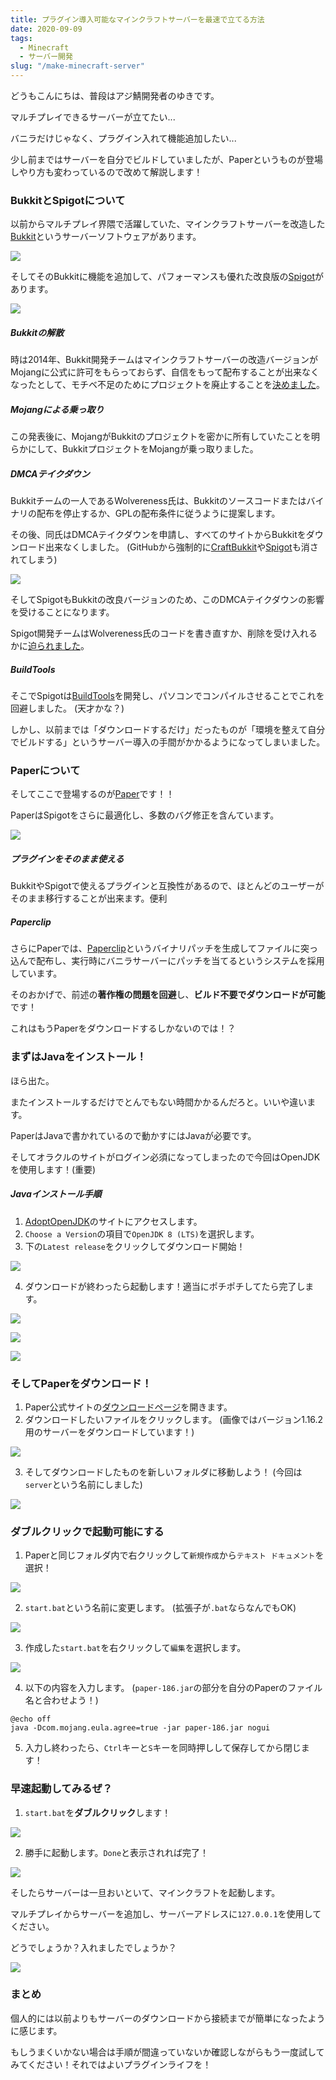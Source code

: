 ```yaml
---
title: プラグイン導入可能なマインクラフトサーバーを最速で立てる方法
date: 2020-09-09
tags:
  - Minecraft
  - サーバー開発
slug: "/make-minecraft-server"
---
```


どうもこんにちは、普段はアジ鯖開発者のゆきです。

マルチプレイできるサーバーが立てたい...

バニラだけじゃなく、プラグイン入れて機能追加したい...

少し前まではサーバーを自分でビルドしていましたが、Paperというものが登場しやり方も変わっているので改めて解説します！

### BukkitとSpigotについて

以前からマルチプレイ界隈で活躍していた、マインクラフトサーバーを改造した[Bukkit](https://dev.bukkit.org)というサーバーソフトウェアがあります。

![](bukkit-logo.png)

そしてそのBukkitに機能を追加して、パフォーマンスも優れた改良版の[Spigot](https://www.spigotmc.org)があります。

![](spigot-logo.png)

##### Bukkitの解散

時は2014年、Bukkit開発チームはマインクラフトサーバーの改造バージョンがMojangに公式に許可をもらっておらず、自信をもって配布することが出来なくなったとして、モチベ不足のためにプロジェクトを廃止することを[決めました](https://bukkit.org/threads/bukkit-its-time-to-say.305106/)。

##### Mojangによる乗っ取り

この発表後に、MojangがBukkitのプロジェクトを密かに所有していたことを明らかにして、BukkitプロジェクトをMojangが乗っ取りました。

##### DMCAテイクダウン

Bukkitチームの一人であるWolvereness氏は、Bukkitのソースコードまたはバイナリの配布を停止するか、GPLの配布条件に従うように提案します。

その後、同氏はDMCAテイクダウンを申請し、すべてのサイトからBukkitをダウンロード出来なくしました。 (GitHubから強制的に[CraftBukkit](https://github.com/Bukkit/CraftBukkit)や[Spigot](https://github.com/SpigotMC/Spigot)も消されてしまう)

![](craftbukkit-dmca-takedown.png)

そしてSpigotもBukkitの改良バージョンのため、このDMCAテイクダウンの影響を受けることになります。

Spigot開発チームはWolvereness氏のコードを書き直すか、削除を受け入れるかに[迫られました](https://www.spigotmc.org/threads/our-dmca-response.28772/)。

##### BuildTools

そこでSpigotは[BuildTools](https://www.spigotmc.org/wiki/buildtools/)を開発し、パソコンでコンパイルさせることでこれを回避しました。 (天才かな？)

しかし、以前までは「ダウンロードするだけ」だったものが「環境を整えて自分でビルドする」というサーバー導入の手間がかかるようになってしまいました。

### Paperについて

そしてここで登場するのが[Paper](https://papermc.io)です！！

PaperはSpigotをさらに最適化し、多数のバグ修正を含んています。

![](paper-logo.png)

##### プラグインをそのまま使える

BukkitやSpigotで使えるプラグインと互換性があるので、ほとんどのユーザーがそのまま移行することが出来ます。便利

##### Paperclip

さらにPaperでは、[Paperclip](https://github.com/PaperMC/Paperclip)というバイナリパッチを生成してファイルに突っ込んで配布し、実行時にバニラサーバーにパッチを当てるというシステムを採用しています。

そのおかげで、前述の**著作権の問題を回避**し、**ビルド不要でダウンロードが可能**です！

これはもうPaperをダウンロードするしかないのでは！？

### まずはJavaをインストール！

ほら出た。

またインストールするだけでとんでもない時間かかるんだろと。いいや違います。

PaperはJavaで書かれているので動かすにはJavaが必要です。

そしてオラクルのサイトがログイン必須になってしまったので今回はOpenJDKを使用します！(重要)

##### Javaインストール手順

1. [AdoptOpenJDK](https://adoptopenjdk.net)のサイトにアクセスします。
2. `Choose a Version`の項目で`OpenJDK 8 (LTS)`を選択します。
3. 下の`Latest release`をクリックしてダウンロード開始！

![](jdk-download.png)

4. ダウンロードが終わったら起動します！適当にポチポチしてたら完了します。

![](jdk-installer-open.png)

![](jdk-installer-welcome.png)

![](jdk-installer-finish.png)

### そしてPaperをダウンロード！

1. Paper公式サイトの[ダウンロードページ](https://papermc.io/downloads)を開きます。
2. ダウンロードしたいファイルをクリックします。 (画像ではバージョン1.16.2用のサーバーをダウンロードしています！)

![](paper-download.png)

3. そしてダウンロードしたものを新しいフォルダに移動しよう！ (今回は`server`という名前にしました)

![](paper-copy-file.png)

### ダブルクリックで起動可能にする

1. Paperと同じフォルダ内で右クリックして`新規作成`から`テキスト ドキュメント`を選択！

![](batch-create.png)

2. `start.bat`という名前に変更します。 (拡張子が`.bat`ならなんでもOK)

![](batch-rename.png)

3. 作成した`start.bat`を右クリックして`編集`を選択します。

![](batch-edit.png)

4. 以下の内容を入力します。 (`paper-186.jar`の部分を自分のPaperのファイル名と合わせよう！)

```batch
@echo off
java -Dcom.mojang.eula.agree=true -jar paper-186.jar nogui
```

5. 入力し終わったら、`Ctrl`キーと`S`キーを同時押しして保存してから閉じます！

### 早速起動してみるぜ？

1. `start.bat`を**ダブルクリック**します！

![](paper-start.png)

2. 勝手に起動します。`Done`と表示されれば完了！

![](paper-done.png)

そしたらサーバーは一旦おいといて、マインクラフトを起動します。

マルチプレイからサーバーを追加し、サーバーアドレスに`127.0.0.1`を使用してください。

どうでしょうか？入れましたでしょうか？

![](minecraft-join.png)

### まとめ

個人的には以前よりもサーバーのダウンロードから接続までが簡単になったように感じます。

もしうまくいかない場合は手順が間違っていないか確認しながらもう一度試してみてください！それではよいプラグインライフを！
